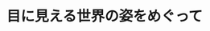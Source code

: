 ﻿---
title: "目に見える世界の姿をめぐって"
category: "工学院"
vol: "51"
interviewee: "金子 寛彦 "
url: ""
tags: []
pdf: "51-5.pdf"
career: ""
preface: "人は自らの知覚をもとに、まわりでどんなことが起こっているかを知ることができる。金子では知覚についての様々な性質について研究している。心理物理工学院とも呼ばれるその学問分野の研究とはどのようなものか、話を伺った。"
---
